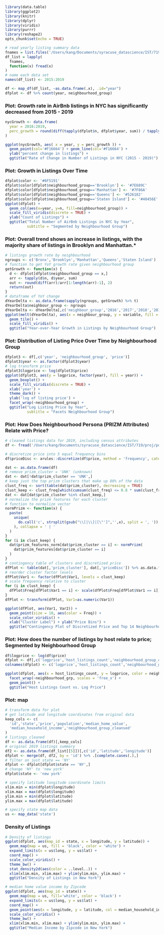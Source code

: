 ```r
library(data.table)
library(ggplot2)
library(knitr)
library(dplyr)
library(viridis)
library(purrr)
library(reshape2)
opts_chunk$set(echo = TRUE)
```

```r
# read yearly listing summary data
fnames = list.files('/Users/kang/Documents/syracuse_datascience/IST/719/proj/poster/02_presentation/data', pattern = 'listings_201\\d12.csv', full.names = TRUE)
df_list = lapply(
  fnames,
  function(x) fread(x)
)
# name each data set
names(df_list) <- 2015:2019

df <- map_df(df_list, ~as.data.frame(.x), .id="year")
dfplot <- df %>% count(year, neighbourhood_group)
```

### Plot: Growth rate in AirBnb listings in NYC has significantly decreased from 2015 - 2019

```r
nycGrowth <- data.frame(
  year = 2016:2019,
  perc_growth = round(diff(tapply(dfplot$n, dfplot$year, sum)) / tapply(dfplot$n, dfplot$year, sum)[1:4],2)
)

ggplot(nycGrowth, aes( x = year, y = perc_growth )) +
  geom_point(col='#F16664') + geom_line(col='#F16664') +
  ylab("percent change in listings") +
  ggtitle("Rate of Change in Number of Listings in NYC (2015 - 2019)")
```

### Plot: Growth in Listings Over Time

```r
dfplot$color <- '#6F5191'
dfplot$color[dfplot$neighbourhood_group=='Brooklyn'] <- '#7E689C'
dfplot$color[dfplot$neighbourhood_group=='Manhattan'] <- '#7F86A'
dfplot$color[dfplot$neighbourhood_group=='Queens'] <- '#526182'
dfplot$color[dfplot$neighbourhood_group=='Staten Island'] <- '#40456E'
ggplot(dfplot) +
  geom_col(aes(x=year, y=n, fill=neighbourhood_group)) +
  scale_fill_viridis(discrete = TRUE) +
  ylab("Count of Listings") +
  ggtitle("Total Number of AirBnb Listings in NYC by Year",
          subtitle = "Segmented by Neighbourhood Group")
```

### Plot: Overall trend shows an increase in listings, with the majority share of listings in Brooklyn and Manhattan.*

```r
# listings growth rate by neighbourhood
ngroups <- c('Bronx','Brooklyn','Manhattan','Queens','Staten Island')
# function to get YoY growth rate given neighbourhood group
getGrowth <- function(x) {
  d <- dfplot[dfplot$neighbourhood_group == x,]
  arr <- tapply(d$n, d$year, sum)
  out <- round(diff(arr)/arr[1:length(arr)-1], 2)
  return(out)
}
# dataframe of YoY change
dYearDelta <- as.data.frame(sapply(ngroups, getGrowth) %>% t)
dYearDelta$neighbour_group <- ngroups
dYearDelta <- dYearDelta[,c('neighbour_group','2016','2017','2018','2019')]
ggplot(melt(dYearDelta), aes(x = neighbour_group, y = variable, fill = value)) +
  geom_tile() +
  scale_fill_viridis() +
  ggtitle("Year-over-Year Growth in Listings by Neighbourhood Group")
```

### Plot: Distribution of Listing Price Over Time by Neighbourhood Group

```r
dfplot3 <- df[,c('year', 'neighbourhood_group', 'price')]
dfplot3$year <- as.factor(dfplot3$year)
# log transform price
dfplot3$logprice <- log(dfplot3$price)
ggplot(dfplot3, aes(y = logprice, factor(year), fill = year)) +
  geom_boxplot() +
  scale_fill_viridis(discrete = TRUE) +
  xlab('year') +
  theme_dark() +
  ylab('log of listing price') +
  facet_wrap(~neighbourhood_group) +
  ggtitle("Log Listing Price by Year",
          subtitle = "Facets Neighbourhood Group")
```

### Plot: How Does Neighbourhood Persona (PRIZM Attributes)  Relate with Price?

```r
# cleaned listings data for 2019, including census attributes
df <- fread('/Users/kang/Documents/syracuse_datascience/IST/719/proj/poster/02_presentation/data/listings_cleaned.csv')
```

```r
# discretize price into 5 equal frequency bins
df$priceDisc <- arules::discretize(df$price, method = 'frequency', categories = 5)
```

```r
dat <- as.data.frame(df)
# remove prizm_cluster = 'UNK' (unknown)
dat <- dat[!dat$prizm_cluster == 'UNK',]
# keep just the top prizm clusters that make up 80% of the data
clust_freq <- sort(table(dat$prizm_cluster), decreasing = TRUE)
clust_keep <- clust_freq[which(cumsum(clust_freq) <= 0.8 * sum(clust_freq))] %>% names
dat <- dat[dat$prizm_cluster %in% clust_keep,]
# normalize the prizm features for each cluster
# function to normalize vector
normPrizm <- function(x) {
  paste(
    unique(
      do.call('c', strsplit(gsub("\\[|\\]|[\"']",'',x), split = ', '))
    ), collapse = ' | '
  )
}
for (i in clust_keep) {
  dat$prizm_features_norm[dat$prizm_cluster == i] <- normPrizm(
    dat$prizm_features[dat$prizm_cluster == i]
  )
}
# contingency table of clusters and discretized price
dfPlot <- table(dat[,'prizm_cluster'], dat[,'priceDisc']) %>% as.data.frame
# reorder cluster factor levels
dfPlot$Var1 <- factor(dfPlot$Var1, levels = clust_keep)
# scale frequency relative to cluster
for (i in clust_keep) {
  dfPlot$Freq[dfPlot$Var1 == i] <- scale(dfPlot$Freq[dfPlot$Var1 == i])
}
dfPlot <- transform(dfPlot, Var1=as.numeric(Var1))
```

```r
ggplot(dfPlot, aes(Var1, Var2)) + 
  geom_point(size = 10, aes(color = Freq)) + 
  scale_color_viridis() +
  xlab("Cluster Label") + ylab("Price Bins") +
  ggtitle("Contingency Plot of Discretized Price and Top 14 Neighbourhood Personas")
```

### Plot: How does the number of listings by host relate to price; Segmented by Neighbourhood Group

```r
df$logprice <- log(df$price)
dfplot <- df[,c('logprice','host_listings_count','neighbourhood_group_cleansed')]
colnames(dfplot) <- c('logprice','host_listings_count','neighbourhood_grp')

ggplot(dfplot, aes(x = host_listings_count, y = logprice, color = neighbourhood_grp)) +
  facet_wrap(~neighbourhood_grp, scales = 'free_x') +
  geom_point() +
  ggtitle("Host Listings Count vs. Log Price")
```

### Plot: map

```r
# transform data for plot
# get latitude and longitude coordinates from original data
keep_cols <- c(
  'id','state','price','population','median_home_value',
  'median_household_income','neighbourhood_group_cleansed'
)
# listings_cleaned
df <- as.data.frame(df)[,keep_cols] 
# original 2019 listings summary
df2 <- as.data.frame(df_list[[5]])[,c('id','latitude','longitude')]  
dfplot <- merge(df, df2, by = 'id') %>% .[complete.cases(.),]
# filter on just state == 'NY'
dfplot <- dfplot[dfplot$state == 'NY',]
# change 'NY' to 'new york'
dfplot$state <- 'new york'
```

```r
# specify latitude longitude coordinate limits
xlim.min = min(dfplot$longitude)
xlim.max = max(dfplot$longitude)
ylim.min = min(dfplot$latitude)
ylim.max = max(dfplot$latitude)
```

```r
# specify state map data
us <- map_data('state')
```

### Density of Listings

```r
# Density of listings
ggplot(dfplot, aes(map_id = state, x = longitude, y = latitude)) +
  geom_map(map = us, fill = 'black', color = 'white') +
  expand_limits(x = us$long, y = us$lat) +
  coord_map() +
  scale_color_viridis() +
  theme_bw() +
  stat_density2d(aes(color = ..level..)) +
  xlim(xlim.min, xlim.max) + ylim(ylim.min, ylim.max) +
  ggtitle("Density of Listings in New York")
```

```r
# median home value income by Zipcode
ggplot(dfplot, aes(map_id = state)) +
  geom_map(map = us, fill='white', color = 'black') +
  expand_limits(x = us$long, y = us$lat) +
  coord_map() +
  geom_point(aes(x = longitude, y = latitude, col = median_household_income)) +
  scale_color_viridis() +
  theme_bw() +
  xlim(xlim.min, xlim.max) + ylim(ylim.min, ylim.max) +
  ggtitle("Median Income by Zipcode in New York")
```
